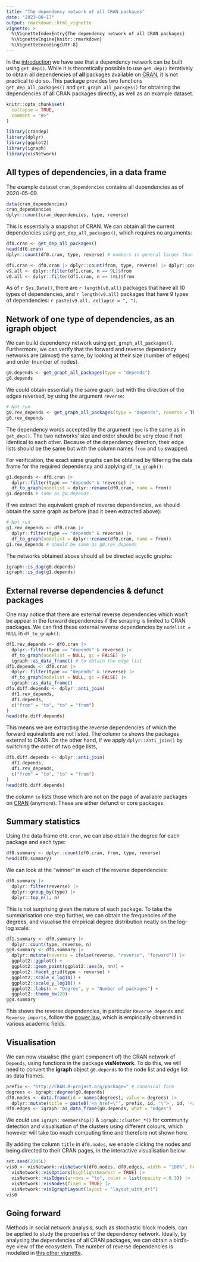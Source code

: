 ```yaml
---
title: "The dependency network of all CRAN packages"
date: "2023-08-17"
output: rmarkdown::html_vignette
vignette: >
  %\VignetteIndexEntry{The dependency network of all CRAN packages}
  %\VignetteEngine{knitr::rmarkdown}
  %\VignetteEncoding{UTF-8}
---
```


In the [introduction](introduction.html) we have see that a dependency network can be built using `get_dep()`. While it is theoretically possible to use `get_dep()` iteratively to obtain all dependencies of **all** packages available on [CRAN](https://cran.r-project.org), it is not practical to do so. This package provides two functions `get_dep_all_packages()` and `get_graph_all_packges()` for obtaining the dependencies of all CRAN packages directly, as well as an example dataset.

```r
knitr::opts_chunk$set(
  collapse = TRUE,
  comment = "#>"
)
```

```r
library(crandep)
library(dplyr)
library(ggplot2)
library(igraph)
library(visNetwork)
```





## All types of dependencies, in a data frame
The example dataset `cran_dependencies` contains all dependencies as of 2020-05-09.
```r
data(cran_dependencies)
cran_dependencies
dplyr::count(cran_dependencies, type, reverse)
```

This is essentially a snapshot of CRAN. We can obtain all the current dependencies using `get_dep_all_packages()`, which requires no arguments:
```r
df0.cran <- get_dep_all_packages()
head(df0.cran)
dplyr::count(df0.cran, type, reverse) # numbers in general larger than above
```

```r
df1.cran <- df0.cran |> dplyr::count(from, type, reverse) |> dplyr::count(from)
v9.all <- dplyr::filter(df1.cran, n == 9L)$from
v0.all <- dplyr::filter(df1.cran, n == 10L)$from
```

As of `r Sys.Date()`, there are `r length(v0.all)` packages that have all 10 types of dependencies, and `r length(v9.all)` packages that have 9 types of dependencies: `r paste(v9.all, collapse = ", ")`.





## Network of one type of dependencies, as an igraph object
We can build dependency network using `get_graph_all_packages()`. Furthermore, we can verify that the forward and reverse dependency networks are (almost) the same, by looking at their size (number of edges) and order (number of nodes).
```r
g0.depends <- get_graph_all_packages(type = "depends")
g0.depends
```

We could obtain essentially the same graph, but with the direction of the edges reversed, by using the argument `reverse`:
```r
# Not run
g0.rev_depends <- get_graph_all_packages(type = "depends", reverse = TRUE)
g0.rev_depends
```
The dependency words accepted by the argument `type` is the same as in `get_dep()`. The two networks' size and order should be very close if not identical to each other. Because of the dependency direction, their edge lists should be the same but with the column names `from` and `to` swapped.

For verification, the exact same graphs can be obtained by filtering the data frame for the required dependency and applying `df_to_graph()`:
```r
g1.depends <- df0.cran |>
  dplyr::filter(type == "depends" & !reverse) |>
  df_to_graph(nodelist = dplyr::rename(df0.cran, name = from))
g1.depends # same as g0.depends
```

If we extract the equivalent graph of reverse dependencies, we should obtain the same graph as before (had it been extracted above):
```r
# Not run
g1.rev_depends <- df0.cran |>
  dplyr::filter(type == "depends" & reverse) |>
  df_to_graph(nodelist = dplyr::rename(df0.cran, name = from))
g1.rev_depends # should be same as g0.rev_depends
```

The networks obtained above should all be directed acyclic graphs:
```r
igraph::is_dag(g0.depends)
igraph::is_dag(g1.depends)
```





## External reverse dependencies & defunct packages
One may notice that there are external reverse dependencies which won't be appear in the forward dependencies if the scraping is limited to CRAN packages. We can find these external reverse dependencies by `nodelist = NULL` in `df_to_graph()`:
```r
df1.rev_depends <- df0.cran |>
  dplyr::filter(type == "depends" & reverse) |>
  df_to_graph(nodelist = NULL, gc = FALSE) |>
  igraph::as_data_frame() # to obtain the edge list
df1.depends <- df0.cran |>
  dplyr::filter(type == "depends" & !reverse) |>
  df_to_graph(nodelist = NULL, gc = FALSE) |>
  igraph::as_data_frame()
dfa.diff.depends <- dplyr::anti_join(
  df1.rev_depends,
  df1.depends,
  c("from" = "to", "to" = "from")
)
head(dfa.diff.depends)
```
This means we are extracting the reverse dependencies of which the forward equivalents are not listed. The column `to` shows the packages external to CRAN. On the other hand, if we apply `dplyr::anti_join()` by switching the order of two edge lists,
```r
dfb.diff.depends <- dplyr::anti_join(
  df1.depends,
  df1.rev_depends,
  c("from" = "to", "to" = "from")
)
head(dfb.diff.depends)
```
the column `to` lists those which are not on the page of available packages on [CRAN](https://cran.r-project.org) (anymore). These are either defunct or core packages.





## Summary statistics
Using the data frame `df0.cran`, we can also obtain the degree for each package and each type:
```r
df0.summary <- dplyr::count(df0.cran, from, type, reverse)
head(df0.summary)
```
We can look at the "winner" in each of the reverse dependencies:
```r
df0.summary |>
  dplyr::filter(reverse) |>
  dplyr::group_by(type) |>
  dplyr::top_n(1, n)
```
This is not surprising given the nature of each package. To take the summarisation one step further, we can obtain the frequencies of the degrees, and visualise the empirical degree distribution neatly on the log-log scale:
```r
df1.summary <- df0.summary |>
  dplyr::count(type, reverse, n)
gg0.summary <- df1.summary |>
  dplyr::mutate(reverse = ifelse(reverse, "reverse", "forward")) |>
  ggplot2::ggplot() +
  ggplot2::geom_point(ggplot2::aes(n, nn)) +
  ggplot2::facet_grid(type ~ reverse) +
  ggplot2::scale_x_log10() +
  ggplot2::scale_y_log10() +
  ggplot2::labs(x = "Degree", y = "Number of packages") +
  ggplot2::theme_bw(20)
gg0.summary
```
This shows the reverse dependencies, in particular `Reverse_depends` and `Reverse_imports`, follow the [power law](https://en.wikipedia.org/wiki/Power-law), which is empirically observed in various academic fields.





## Visualisation
We can now visualise (the giant component of) the CRAN network of `Depends`, using functions in the package **visNetwork**. To do this, we will need to convert the **igraph** object `g0.depends` to the node list and edge list as data frames.

```r
prefix <- "http://CRAN.R-project.org/package=" # canonical form
degrees <- igraph::degree(g0.depends)
df0.nodes <- data.frame(id = names(degrees), value = degrees) |>
  dplyr::mutate(title = paste0('<a href=\"', prefix, id, '\">', id, '</a>'))
df0.edges <- igraph::as_data_frame(g0.depends, what = "edges")
```

We could use `igraph::membership()` & `igraph::cluster_*()` for community detection and visualisation of the clusters using different colours, which however will take too much computing time and therefore not shown here.

By adding the column `title` in `df0.nodes`, we enable clicking the nodes and being directed to their CRAN pages, in the interactive visualisation below:

```r
set.seed(2345L)
vis0 <- visNetwork::visNetwork(df0.nodes, df0.edges, width = "100%", height = "720px") |>
  visNetwork::visOptions(highlightNearest = TRUE) |>
  visNetwork::visEdges(arrows = "to", color = list(opacity = 0.5)) |>
  visNetwork::visNodes(fixed = TRUE) |>
  visNetwork::visIgraphLayout(layout = "layout_with_drl")
vis0
```





## Going forward
Methods in social network analysis, such as stochastic block models, can be applied to study the properties of the dependency network. Ideally, by analysing the dependencies of all CRAN packages, we can obtain a bird's-eye view of the ecosystem. The number of reverse dependencies is modelled in [this other vignette](degree.html).
